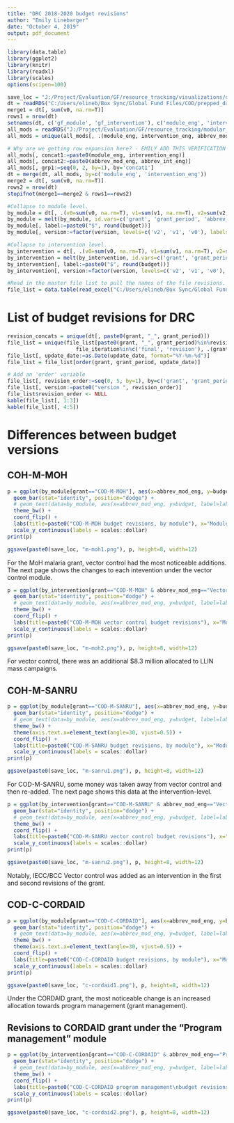 ```yaml
---
title: "DRC 2018-2020 budget revisions"
author: "Emily Linebarger"
date: "October 4, 2019"
output: pdf_document
---
```


```r
library(data.table)
library(ggplot2)
library(knitr)
library(readxl)
library(scales)
options(scipen=100)

save_loc = "J:/Project/Evaluation/GF/resource_tracking/visualizations/deliverables/_DRC 2019 annual report/"
dt = readRDS("C:/Users/elineb/Box Sync/Global Fund Files/COD/prepped_data/budget_revisions.rds") #This is at the intervention, year, quarter level. 
merge1 = dt[, sum(v0, na.rm=T)]
rows1 = nrow(dt)
setnames(dt, c('gf_module', 'gf_intervention'), c('module_eng', 'intervention_eng'))
all_mods = readRDS("J:/Project/Evaluation/GF/resource_tracking/modular_framework_mapping/all_interventions.rds")
all_mods = unique(all_mods[, .(module_eng, intervention_eng, abbrev_mod_eng, abbrev_int_eng)])

# Why are we getting row expansion here? - EMILY ADD THIS VERIFICATION TO PREP MODULE MAP CODE. 
all_mods[, concat1:=paste0(module_eng, intervention_eng)]
all_mods[, concat2:=paste0(abbrev_mod_eng, abbrev_int_eng)]
all_mods[, grp1:=seq(0, 2, by=1), by='concat1']
dt = merge(dt, all_mods, by=c('module_eng', 'intervention_eng'))
merge2 = dt[, sum(v0, na.rm=T)]
rows2 = nrow(dt)
stopifnot(merge1==merge2 & rows1==rows2)

#Collapse to module level. 
by_module = dt[, .(v0=sum(v0, na.rm=T), v1=sum(v1, na.rm=T), v2=sum(v2, na.rm=T)), by=c('grant', 'grant_period', 'abbrev_mod_eng')]
by_module = melt(by_module, id.vars=c('grant', 'grant_period', 'abbrev_mod_eng'), value.name="budget", variable.name="version")
by_module[, label:=paste0("$", round(budget))]
by_module[, version:=factor(version, levels=c('v2', 'v1', 'v0'), labels=c('v2', 'v1', 'v0'))] #Reverse this factoring so it shows up on the graph in the right order. 

#Collapse to intervention level. 
by_intervention = dt[, .(v0=sum(v0, na.rm=T), v1=sum(v1, na.rm=T), v2=sum(v2, na.rm=T)), by=c('grant', 'grant_period', 'abbrev_mod_eng', 'abbrev_int_eng')]
by_intervention = melt(by_intervention, id.vars=c('grant', 'grant_period', 'abbrev_mod_eng', 'abbrev_int_eng'), value.name="budget", variable.name="version")
by_intervention[, label:=paste0("$", round(budget))]
by_intervention[, version:=factor(version, levels=c('v2', 'v1', 'v0'), labels=c('v2', 'v1', 'v0'))] #Reverse this factoring so it shows up on the graph in the right order. 

#Read in the master file list to pull the names of the file revisions. 
file_list = data.table(read_excel("C:/Users/elineb/Box Sync/Global Fund Files/master_file_list.xlsx"))

```

# List of budget revisions for DRC
```r
revision_concats = unique(dt[, paste0(grant, "_", grant_period)])
file_list = unique(file_list[paste0(grant, "_", grant_period)%in%revision_concats & data_source=="budget" & 
                      file_iteration%in%c('final', 'revision'), .(grant, grant_period, file_name, update_date)])
file_list[, update_date:=as.Date(update_date, format="%Y-%m-%d")]
file_list = file_list[order(grant, grant_period, update_date)]

# Add an 'order' variable
file_list[, revision_order:=seq(0, 5, by=1), by=c('grant', 'grant_period')]
file_list[, version:=paste0("version ", revision_order)]
file_list$revision_order <- NULL
kable(file_list[, 1:3])
kable(file_list[, 4:5])
```

# Differences between budget versions

## COH-M-MOH
```r
p = ggplot(by_module[grant=="COD-M-MOH"], aes(x=abbrev_mod_eng, y=budget, fill=version)) + 
  geom_bar(stat="identity", position="dodge") + 
  # geom_text(data=by_module, aes(x=abbrev_mod_eng, y=budget, label=label), vjust=0) + 
  theme_bw() + 
  coord_flip() + 
  labs(title=paste0("COD-M-MOH budget revisions, by module"), x="Module", y="Budget", fill="Version") + 
  scale_y_continuous(labels = scales::dollar)
print(p) 

ggsave(paste0(save_loc, "m-moh1.png"), p, height=8, width=12)
```

For the MoH malaria grant, vector control had the most noticeable additions. The next page shows the changes to each intevention under the vector control module.  

```r
p = ggplot(by_intervention[grant=="COD-M-MOH" & abbrev_mod_eng=="Vector control"], aes(x=abbrev_int_eng, y=budget, fill=version)) + 
  geom_bar(stat="identity", position="dodge") + 
  # geom_text(data=by_module, aes(x=abbrev_mod_eng, y=budget, label=label), vjust=0) + 
  theme_bw() + 
  coord_flip() + 
  labs(title=paste0("COD-M-MOH vector control budget revisions"), x="Module", y="Budget", fill="Version") + 
  scale_y_continuous(labels = scales::dollar)
print(p) 

ggsave(paste0(save_loc, "m-moh2.png"), p, height=8, width=12)

```

For vector control, there was an additional $8.3 million allocated to LLIN mass campaigns. 

## COH-M-SANRU
```r
p = ggplot(by_module[grant=="COD-M-SANRU"], aes(x=abbrev_mod_eng, y=budget, fill=version)) + 
  geom_bar(stat="identity", position="dodge") + 
  # geom_text(data=by_module, aes(x=abbrev_mod_eng, y=budget, label=label), vjust=0) + 
  theme_bw() + 
  theme(axis.text.x=element_text(angle=30, vjust=0.5)) + 
  coord_flip() + 
  labs(title=paste0("COD-M-SANRU budget revisions, by module"), x="Module", y="Budget", fill="Version") + 
  scale_y_continuous(labels = scales::dollar)
print(p)

ggsave(paste0(save_loc, "m-sanru1.png"), p, height=8, width=12)

```

For COD-M-SANRU, some money was taken away from vector control and then re-added. The next page shows this data at the intervention-level. 

```r
p = ggplot(by_intervention[grant=="COD-M-SANRU" & abbrev_mod_eng=="Vector control"], aes(x=abbrev_int_eng, y=budget, fill=version)) + 
  geom_bar(stat="identity", position="dodge") + 
  # geom_text(data=by_module, aes(x=abbrev_mod_eng, y=budget, label=label), vjust=0) + 
  theme_bw() + 
  coord_flip() + 
  labs(title=paste0("COD-M-SANRU vector control budget revisions"), x="Module", y="Budget", fill="Version") + 
  scale_y_continuous(labels = scales::dollar)
print(p)

ggsave(paste0(save_loc, "m-sanru2.png"), p, height=8, width=12)

```
Notably, IECC/BCC Vector control was added as an intervention in the first and second revisions of the grant. 

## COD-C-CORDAID
```r
p = ggplot(by_module[grant=="COD-C-CORDAID"], aes(x=abbrev_mod_eng, y=budget, fill=version)) + 
  geom_bar(stat="identity", position="dodge") + 
  # geom_text(data=by_module, aes(x=abbrev_mod_eng, y=budget, label=label), vjust=0) + 
  theme_bw() + 
  theme(axis.text.x=element_text(angle=30, vjust=0.5)) + 
  coord_flip() + 
  labs(title=paste0("COD-C-CORDAID budget revisions, by module"), x="Module", y="Budget", fill="Version") + 
  scale_y_continuous(labels = scales::dollar)
print(p)

ggsave(paste0(save_loc, "c-cordaid1.png"), p, height=8, width=12)

```

Under the CORDAID grant, the most noticeable change is an increased allocation towards program management (grant management). 

## Revisions to CORDAID grant under the "Program management" module
```r
p = ggplot(by_intervention[grant=="COD-C-CORDAID" & abbrev_mod_eng=="Program mgmt"], aes(x=abbrev_int_eng, y=budget, fill=version)) + 
  geom_bar(stat="identity", position="dodge") + 
  # geom_text(data=by_module, aes(x=abbrev_mod_eng, y=budget, label=label), vjust=0) + 
  theme_bw() + 
  coord_flip() + 
  labs(title=paste0("COD-C-CORDAID program management\nbudget revisions"), x="Module", y="Budget", fill="Version") + 
  scale_y_continuous(labels = scales::dollar)
print(p)

ggsave(paste0(save_loc, "c-cordaid2.png"), p, height=8, width=12)

```